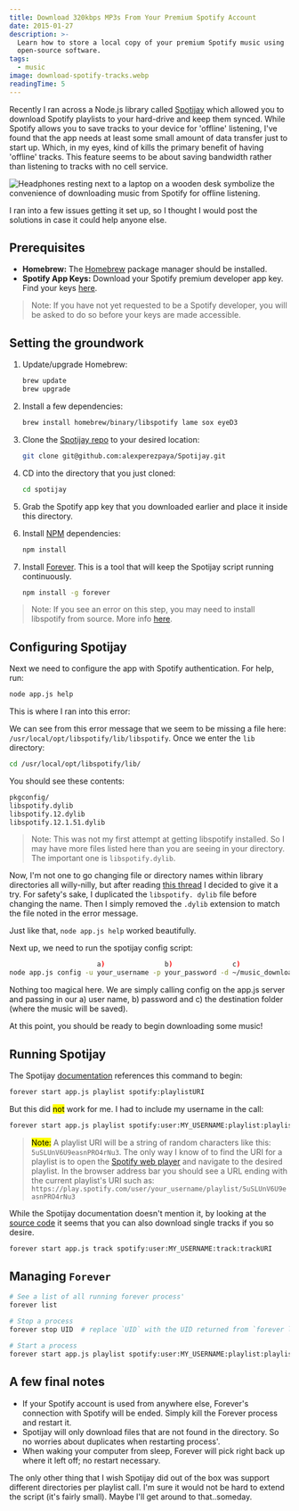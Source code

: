 ```yaml
---
title: Download 320kbps MP3s From Your Premium Spotify Account
date: 2015-01-27
description: >-
  Learn how to store a local copy of your premium Spotify music using
  open-source software.
tags:
  - music
image: download-spotify-tracks.webp
readingTime: 5
---
```








Recently I ran across a Node.js library called [Spotijay][spotijay] which
allowed you to download Spotify playlists to your hard-drive and keep them
synced. While Spotify allows you to save tracks to your device for 'offline'
listening, I've found that the app needs at least some small amount of data
transfer just to start up. Which, in my eyes, kind of kills the primary benefit
of having 'offline' tracks. This feature seems to be about saving bandwidth
rather than listening to tracks with no cell service.

![Headphones resting next to a laptop on a wooden desk symbolize the convenience of downloading music from Spotify for offline listening.](download-spotify-tracks.webp)

I ran into a few issues getting it set up, so I thought I would post the
solutions in case it could help anyone else.

## Prerequisites

- **Homebrew:** The [Homebrew][homebrew] package manager should be installed.
- **Spotify App Keys:** Download your Spotify premium developer app key. Find
  your keys [here][spotify_keys].

> Note: If you have not yet requested to be a Spotify developer, you will be
> asked to do so before your keys are made accessible.

## Setting the groundwork

1. Update/upgrade Homebrew:

   ```bash
   brew update
   brew upgrade
   ```

2. Install a few dependencies:

   ```bash
   brew install homebrew/binary/libspotify lame sox eyeD3
   ```

3. Clone the [Spotijay repo][spotijay] to your desired location:

   ```bash
   git clone git@github.com:alexperezpaya/Spotijay.git
   ```

4. CD into the directory that you just cloned:

   ```bash
   cd spotijay
   ```

5. Grab the Spotify app key that you downloaded earlier and place it inside this
   directory.

6. Install [NPM][npm] dependencies:

   ```bash
   npm install
   ```

7. Install [Forever][forever]. This is a tool that will keep the Spotijay script
   running continuously.

   ```bash
   npm install -g forever
   ```

> Note: If you see an error on this step, you may need to install libspotify
> from source. More info [here][install_error].

## Configuring Spotijay

Next we need to configure the app with Spotify authentication. For help, run:

```bash
node app.js help
```

This is where I ran into this error:

<script src="https://gist.github.com/benjamincharity/df50392a38652534f4be.js"></script>

We can see from this error message that we seem to be missing a file here:
`/usr/local/opt/libspotify/lib/libspotify`. Once we enter the `lib` directory:

```bash
cd /usr/local/opt/libspotify/lib/
```

You should see these contents:

```bash
pkgconfig/
libspotify.dylib
libspotify.12.dylib
libspotify.12.1.51.dylib
```

> Note: This was not my first attempt at getting libspotify installed. So I may
> have more files listed here than you are seeing in your directory. The
> important one is `libspotify.dylib`.

Now, I'm not one to go changing file or directory names within library
directories all willy-nilly, but after reading [this thread][libspotify_name] I
decided to give it a try. For safety's sake, I duplicated the
`libspotify. dylib` file before changing the name. Then I simply removed the
`.dylib` extension to match the file noted in the error message.

Just like that, `node app.js help` worked beautifully.

Next up, we need to run the spotijay config script:

```bash
                      a)               b)               c)
node app.js config -u your_username -p your_password -d ~/music_download
```

Nothing too magical here. We are simply calling config on the app.js server and
passing in our a) user name, b) password and c) the destination folder (where
the music will be saved).

At this point, you should be ready to begin downloading some music!

## Running Spotijay

The Spotijay [documentation][spotijay_docs] references this command to begin:

```bash
forever start app.js playlist spotify:playlistURI
```

But this did <mark>not</mark> work for me. I had to include my username in the call:

```bash
forever start app.js playlist spotify:user:MY_USERNAME:playlist:playlistURI
```

> <mark>Note:</mark> A playlist URI will be a string of random characters like this:
> `5uSLUnV6U9easnPRO4rNu3`. The only way I know of to find the URI for a
> playlist is to open the [Spotify web player][web_player] and navigate to the
> desired playlist. In the browser address bar you should see a URL ending with
> the current playlist's URI such as:
> `https://play.spotify.com/user/your_username/playlist/5uSLUnV6U9easnPRO4rNu3`

While the Spotijay documentation doesn't mention it, by looking at the [source
code][track] it seems that you can also download single tracks if you so desire.

```bash
forever start app.js track spotify:user:MY_USERNAME:track:trackURI
```

## Managing `Forever`

```bash
# See a list of all running forever process'
forever list

# Stop a process
forever stop UID  # replace `UID` with the UID returned from `forever list`

# Start a process
forever start app.js playlist spotify:user:MY_USERNAME:playlist:playlistURI
```

## A few final notes

- If your Spotify account is used from anywhere else, Forever's connection with
  Spotify will be ended. Simply kill the Forever process and restart it.
- Spotijay will only download files that are not found in the directory. So no
  worries about duplicates when restarting process'.
- When waking your computer from sleep, Forever will pick right back up where it
  left off; no restart necessary.

The only other thing that I wish Spotijay did out of the box was support
different directories per playlist call. I'm sure it would not be hard to extend
the script (it's fairly small). Maybe I'll get around to that..someday.

[spotijay]: https://github.com/alexperezpaya/Spotijay
[homebrew]: https://brew.sh/
[spotify_keys]: https://devaccount.spotify.com/my-account/keys/
[npm]: https://www.npmjs.com/
[forever]: https://github.com/foreverjs/forever
[install_error]: https://github.com/alexperezpaya/Spotijay/issues/3
[libspotify_name]: https://github.com/alexperezpaya/Spotijay/issues/5
[spotijay_docs]: https://github.com/alexperezpaya/Spotijay/blob/master/README.md
[web_player]: https://play.spotify.com
[track]: https://github.com/alexperezpaya/Spotijay/blob/master/app.js#L103-L111
